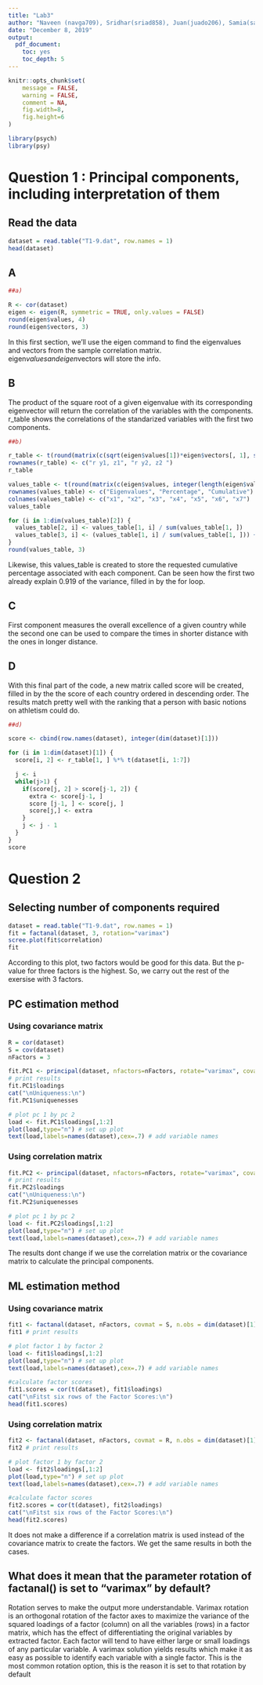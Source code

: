 ```yaml
---
title: "Lab3"
author: "Naveen (navga709), Sridhar(sriad858), Juan(juado206), Samia(sambu064)"
date: "December 8, 2019"
output:
  pdf_document:
    toc: yes
    toc_depth: 5
---
```


```r
knitr::opts_chunk$set(
	message = FALSE,
	warning = FALSE,
	comment = NA,
	fig.width=8, 
	fig.height=6
)
```

\newpage

```r
library(psych)
library(psy)
```


# Question 1 : Principal components, including interpretation of them

## Read the data

```r
dataset = read.table("T1-9.dat", row.names = 1)
head(dataset)
```

## A

```r
##a)

R <- cor(dataset)
eigen <- eigen(R, symmetric = TRUE, only.values = FALSE)
round(eigen$values, 4)
round(eigen$vectors, 3)
```
In this first section, we'll use the eigen command to find the eigenvalues and vectors from the sample correlation matrix. eigen$values and eigen$vectors will store the info.

## B

The product of the square root of a given eigenvalue with its corresponding eigenvector will return the correlation of the variables with the components. r_table shows the correlations of the standarized variables with the first two components.

```r
##b)

r_table <- t(round(matrix(c(sqrt(eigen$values[1])*eigen$vectors[, 1], sqrt(eigen$values[2])*eigen$vectors[, 2]), nrow = 7, ncol = 2), 3))
rownames(r_table) <- c("r y1, z1", "r y2, z2 ")
r_table

values_table <- t(round(matrix(c(eigen$values, integer(length(eigen$values)), integer(length(eigen$values))), nrow = length(eigen$values), ncol = 3), 3))
rownames(values_table) <- c("Eigenvalues", "Percentage", "Cumulative")
colnames(values_table) <- c("x1", "x2", "x3", "x4", "x5", "x6", "x7")
values_table

for (i in 1:dim(values_table)[2]) {
  values_table[2, i] <- values_table[1, i] / sum(values_table[1, ])
  values_table[3, i] <- (values_table[1, i] / sum(values_table[1, ])) + sum(values_table[3, i-1])
}
round(values_table, 3)
```

Likewise, this values_table is created to store the requested cumulative percentage associated with each component. Can be seen how the first two already explain 0.919 of the variance, filled in by the for loop.

## C 

First component measures the overall excellence of a given country while the second one can be used to compare the times in shorter distance with the ones in longer distance.

## D

With this final part of the code, a new matrix called score will be created, filled in by the the score of each country ordered in descending order. The results match pretty well with the ranking that a person with basic notions on athletism could do.

```r
##d)

score <- cbind(row.names(dataset), integer(dim(dataset)[1]))

for (i in 1:dim(dataset)[1]) {
  score[i, 2] <- r_table[1, ] %*% t(dataset[i, 1:7])

  j <- i
  while(j>1) {
    if(score[j, 2] > score[j-1, 2]) {
      extra <- score[j-1, ]
      score [j-1, ] <- score[j, ]
      score[j,] <- extra
    }
    j <- j - 1
  }
}
score
```
\newpage
# Question 2

## Selecting number of components required

```r
dataset = read.table("T1-9.dat", row.names = 1)
fit = factanal(dataset, 3, rotation="varimax")
scree.plot(fit$correlation)
fit
```

According to this plot, two factors would be good for this data. But the p-value for three factors is the highest. So, we carry out the rest of the exersise with 3 factors.


## PC estimation method

### Using covariance matrix

```r
R = cor(dataset)
S = cov(dataset)
nFactors = 3

fit.PC1 <- principal(dataset, nfactors=nFactors, rotate="varimax", covar = S, n.obs = dim(dataset)[1])
# print results
fit.PC1$loadings 
cat("\nUniqueness:\n")
fit.PC1$uniquenesses

# plot pc 1 by pc 2
load <- fit.PC1$loadings[,1:2]
plot(load,type="n") # set up plot
text(load,labels=names(dataset),cex=.7) # add variable names
```

### Using correlation matrix

```r
fit.PC2 <- principal(dataset, nfactors=nFactors, rotate="varimax", covar = R, n.obs = dim(dataset)[1])
# print results
fit.PC2$loadings 
cat("\nUniqueness:\n")
fit.PC2$uniquenesses

# plot pc 1 by pc 2
load <- fit.PC2$loadings[,1:2]
plot(load,type="n") # set up plot
text(load,labels=names(dataset),cex=.7) # add variable names
```

The results dont change if we use the correlation matrix or the covariance matrix to calculate the principal components.

## ML estimation method

### Using covariance matrix

```r
fit1 <- factanal(dataset, nFactors, covmat = S, n.obs = dim(dataset)[1],  rotation="varimax")
fit1 # print results

# plot factor 1 by factor 2
load <- fit1$loadings[,1:2]
plot(load,type="n") # set up plot
text(load,labels=names(dataset),cex=.7) # add variable names

#calculate factor scores
fit1.scores = cor(t(dataset), fit1$loadings)
cat("\nFitst six rows of the Factor Scores:\n")
head(fit1.scores)
```

### Using correlation matrix

```r
fit2 <- factanal(dataset, nFactors, covmat = R, n.obs = dim(dataset)[1], rotation="varimax")
fit2 # print results

# plot factor 1 by factor 2
load <- fit2$loadings[,1:2]
plot(load,type="n") # set up plot
text(load,labels=names(dataset),cex=.7) # add variable names

#calculate factor scores
fit2.scores = cor(t(dataset), fit2$loadings)
cat("\nFitst six rows of the Factor Scores:\n")
head(fit2.scores)
```

It does not make a difference if a correlation matrix is used instead of the covariance matrix to create the factors. We get the same results in both the cases.

## What does it mean that the parameter rotation of factanal() is set to "varimax" by default?

Rotation serves to make the output more understandable. Varimax rotation is an orthogonal rotation of the factor axes to maximize the variance of the squared loadings of a factor (column) on all the variables (rows) in a factor matrix, which has the effect of differentiating the original variables by extracted factor. Each factor will tend to have either large or small loadings of any particular variable. A varimax solution yields results which make it as easy as possible to identify each variable with a single factor. This is the most common rotation option, this is the reason it is set to that rotation by default 